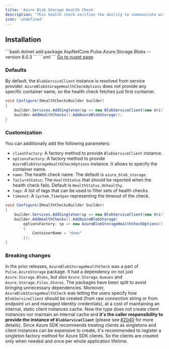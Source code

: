 ```yaml
---
title: 'Azure Blob Storage Health Check'
description: 'This health check verifies the ability to communicate with [Azure Blob Storage](https://azure.microsoft.com/en-us/products/storage/blobs/). It uses the provided [BlobServiceClient](https://learn.microsoft.com/dotnet/api/azure.storage.blobs.blobserviceclient) to get first or configured blob container.'
icon: 'undefined'
---
```


## Installation

<Tabs>
  <Tab title=".NET CLI">
    ```bash
    dotnet add package AspNetCore.Pulse.Azure.Storage.Blobs --version 8.0.3
    ```
  </Tab>
  <Tab title="Package Reference">
    ```xml
    <PackageReference Include="AspNetCore.Pulse.Azure.Storage.Blobs" Version="8.0.3" />
    ```
  </Tab>
  <Tab title="Nuget">
    <a href="https://www.nuget.org/packages/AspNetCore.Pulse.Azure.Storage.Blobs/" target="_blank">Go to nuget page</a>
  </Tab>
</Tabs>


### Defaults

By default, the `BlobServiceClient` instance is resolved from service provider. `AzureBlobStorageHealthCheckOptions` does not provide any specific container name, so the health check fetches just first container.

```csharp
void Configure(IHealthChecksBuilder builder)
{
    builder.Services.AddSingleton(sp => new BlobServiceClient(new Uri("azure-blob-storage-uri"), new DefaultAzureCredential()));
    builder.AddHealthChecks().AddAzureBlobStorage();
}
```

### Customization

You can additionally add the following parameters:

* `clientFactory`: A factory method to provide `BlobServiceClient` instance.
* `optionsFactory`: A factory method to provide `AzureBlobStorageHealthCheckOptions` instance. It allows to specify the container name.
* `name`: The health check name. The default is `azure_blob_storage`.
* `failureStatus`: The `HealthStatus` that should be reported when the health check fails. Default is `HealthStatus.Unhealthy`.
* `tags`: A list of tags that can be used to filter sets of health checks.
* `timeout`: A `System.TimeSpan` representing the timeout of the check.

```csharp
void Configure(IHealthChecksBuilder builder)
{
    builder.Services.AddSingleton(sp => new BlobServiceClient(new Uri("azure-blob-storage-uri"), new DefaultAzureCredential()));
    builder.AddHealthChecks().AddAzureBlobStorage(
        optionsFactory: sp => new AzureBlobStorageHealthCheckOptions()
        {
            ContainerName = "demo"
        });
}
```

### Breaking changes

In the prior releases, `AzureBlobStorageHealthCheck` was a part of `Pulse.AzureStorage` package. It had a dependency on not just `Azure.Storage.Blobs`, but also `Azure.Storage.Queues` and `Azure.Storage.Files.Shares`. The packages have been split to avoid bringing unnecessary dependencies. Moreover, `AzureBlobStorageHealthCheck` was letting the users specify how `BlobServiceClient` should be created (from raw connection string or from endpoint uri and managed identity credentials), at a cost of maintaining an internal, static client instances cache. Now the type does not create client instances nor maintain an internal cache and **it's the caller responsibility to provide the instance of `BlobServiceClient`** (please see [#2040](https://github.com/Xabaril/AspNetCore.Diagnostics.HealthChecks/issues/2040) for more details). Since Azure SDK recommends treating clients as singletons <see href="https://devblogs.microsoft.com/azure-sdk/lifetime-management-and-thread-safety-guarantees-of-azure-sdk-net-clients/"/> and client instances can be expensive to create, it's recommended to register a singleton factory method for Azure SDK clients. So the clients are created only when needed and once per whole application lifetime.

